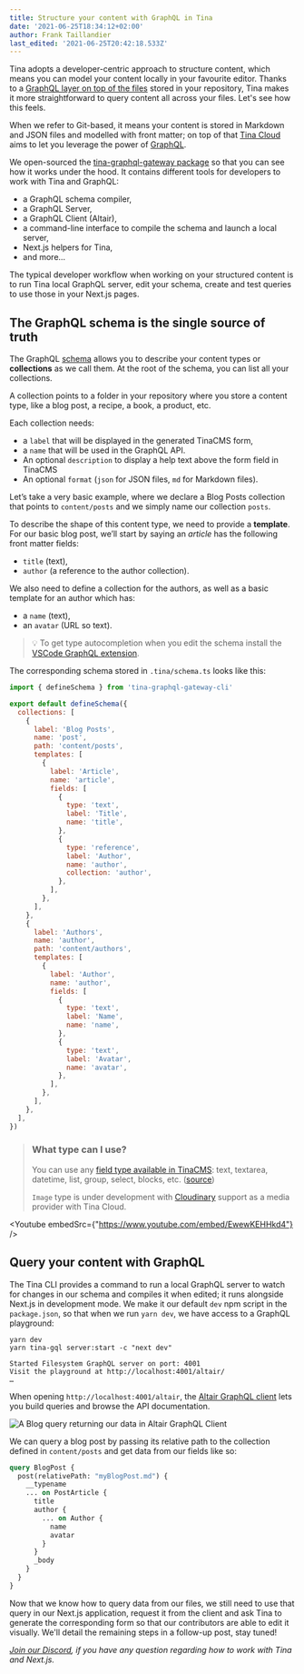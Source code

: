 ```yaml
---
title: Structure your content with GraphQL in Tina
date: '2021-06-25T18:34:12+02:00'
author: Frank Taillandier
last_edited: '2021-06-25T20:42:18.533Z'
---
```


Tina adopts a developer-centric approach to structure content, which means you can model your content locally in your favourite editor. Thanks to a [GraphQL layer on top of the files](/blog/using-graphql-with-the-filesystem/) stored in your repository, Tina makes it more straightforward to query content all across your files. Let's see how this feels.

When we refer to Git-based, it means your content is stored in Markdown and JSON files and modelled with front matter; on top of that [Tina Cloud](/cloud) aims to let you leverage the power of [GraphQL](https://graphql.org/).

We open-sourced the [tina-graphql-gateway package](https://github.com/tinacms/tina-graphql-gateway) so that you can see how it works under the hood. It contains different tools for developers to work with Tina and GraphQL:

- a GraphQL schema compiler,
- a GraphQL Server,
- a GraphQL Client (Altair),
- a command-line interface to compile the schema and launch a local server,
- Next.js helpers for Tina,
- and more…

The typical developer workflow when working on your structured content is to run Tina local GraphQL server, edit your schema, create and test queries to use those in your Next.js pages.

## The GraphQL schema is the single source of truth

The GraphQL [schema](/docs/tina-cloud/cli/#defineschema) allows you to describe your content types or **collections** as we call them. At the root of the schema, you can list all your collections.

A collection points to a folder in your repository where you store a content type, like a blog post, a recipe, a book, a product, etc.

Each collection needs:

- a `label` that will be displayed in the generated TinaCMS form,
- a `name` that will be used in the GraphQL API.
- An optional `description` to display a help text above the form field in TinaCMS
- An optional `format` (`json` for JSON files, `md` for Markdown files).

Let’s take a very basic example, where we declare a Blog Posts collection that points to `content/posts` and we simply name our collection `posts`.

To describe the shape of this content type, we need to provide a **template**. For our basic blog post, we’ll start by saying an _article_ has the following front matter fields:

- `title` (text),
- `author` (a reference to the author collection).

We also need to define a collection for the authors, as well as a basic template for an author which has:

- a `name` (text),
- an `avatar` (URL so text).

> 💡 To get type autocompletion when you edit the schema install the [VSCode GraphQL extension](https://marketplace.visualstudio.com/items?itemName=GraphQL.vscode-graphql).

The corresponding schema stored in `.tina/schema.ts` looks like this:

```js
import { defineSchema } from 'tina-graphql-gateway-cli'

export default defineSchema({
  collections: [
    {
      label: 'Blog Posts',
      name: 'post',
      path: 'content/posts',
      templates: [
        {
          label: 'Article',
          name: 'article',
          fields: [
            {
              type: 'text',
              label: 'Title',
              name: 'title',
            },
            {
              type: 'reference',
              label: 'Author',
              name: 'author',
              collection: 'author',
            },
          ],
        },
      ],
    },
    {
      label: 'Authors',
      name: 'author',
      path: 'content/authors',
      templates: [
        {
          label: 'Author',
          name: 'author',
          fields: [
            {
              type: 'text',
              label: 'Name',
              name: 'name',
            },
            {
              type: 'text',
              label: 'Avatar',
              name: 'avatar',
            },
          ],
        },
      ],
    },
  ],
})
```

> ### What type can I use?
>
> You can use any [field type available in TinaCMS](/docs/fields/#default-field-plugins): text, textarea, datetime, list, group, select, blocks, etc. ([source](https://github.com/tinacms/tina-graphql-gateway/blob/5128b85fb2b3b69999c18eb5708eaf7e1fff4786/packages/tina-graphql-gateway-cli/src/cmds/compile/index.ts#L687))
>
> `Image` type is under development with [Cloudinary](https://cloudinary.com/) support as a media provider with Tina Cloud.

<Youtube embedSrc={"https://www.youtube.com/embed/EwewKEHHkd4"} />

## Query your content with GraphQL

The Tina CLI provides a command to run a local GraphQL server to watch for changes in our schema and compiles it when edited; it runs alongside Next.js in development mode. We make it our default `dev` npm script in the `package.json`, so that when we run `yarn dev`, we have access to a GraphQL playground:

    yarn dev
    yarn tina-gql server:start -c "next dev"

    Started Filesystem GraphQL server on port: 4001
    Visit the playground at http://localhost:4001/altair/
    …

When opening `http://localhost:4001/altair`, the [Altair GraphQL client](https://altair.sirmuel.design/) lets you build queries and browse the API documentation.

![A Blog query returning our data in Altair GraphQL Client](/img/blog/altair-client-tina.png)

We can query a blog post by passing its relative path to the collection defined in `content/posts` and get data from our fields like so:

```graphql
query BlogPost {
  post(relativePath: "myBlogPost.md") {
    __typename
    ... on PostArticle {
      title
      author {
        ... on Author {
          name
          avatar
        }
      }
      _body
    }
  }
}
```

Now that we know how to query data from our files, we still need to use that query in our Next.js application, request it from the client and ask Tina to generate the corresponding form so that our contributors are able to edit it visually. We'll detail the remaining steps in a follow-up post, stay tuned!

[_Join our Discord_](https://discord.com/invite/zumN63Ybpf)_, if you have any question regarding how to work with Tina and Next.js._
